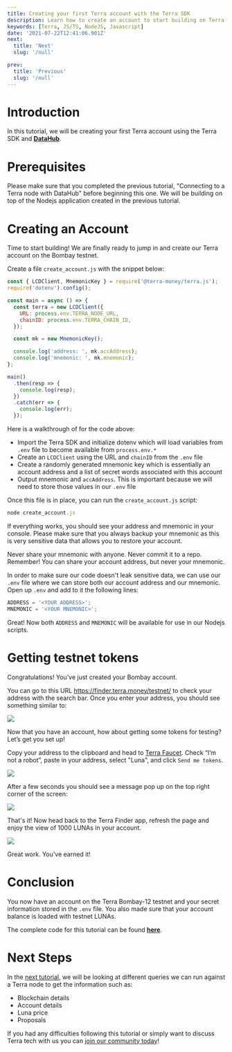 ```yaml
---
title: Creating your first Terra account with the Terra SDK
description: Learn how to create an account to start building on Terra
keywords: [Terra, JS/TS, NodeJS, Javascript]
date: '2021-07-22T12:41:06.901Z'
next:
  title: 'Next'
  slug: '/null'

prev:
  title: 'Previous'
  slug: '/null'
---
```


# Introduction

In this tutorial, we will be creating your first Terra account using the Terra SDK and [**DataHub**](https://datahub.figment.io/).

# Prerequisites

Please make sure that you completed the previous tutorial, "Connecting to a Terra node with DataHub" before beginning this one. We will be building on top of the Nodejs application created in the previous tutorial.

# Creating an Account

Time to start building! We are finally ready to jump in and create our Terra account on the Bombay testnet.

Create a file `create_account.js` with the snippet below:

```javascript
const { LCDClient, MnemonicKey } = require('@terra-money/terra.js');
require('dotenv').config();

const main = async () => {
  const terra = new LCDClient({
    URL: process.env.TERRA_NODE_URL,
    chainID: process.env.TERRA_CHAIN_ID,
  });

  const mk = new MnemonicKey();

  console.log('address: ', mk.accAddress);
  console.log('mnemonic: ', mk.mnemonic);
};

main()
  .then(resp => {
    console.log(resp);
  })
  .catch(err => {
    console.log(err);
  });
```

Here is a walkthrough of for the code above:

- Import the Terra SDK and initialize dotenv which will load variables from `.env` file to become available from `process.env.*`
- Create an `LCDClient` using the URL and `chainID` from the `.env` file
- Create a randomly generated mnemonic key which is essentially an account address and a list of secret words associated with this account
- Output mnemonic and `accAddress`. This is important because we will need to store those values in our `.env` file

Once this file is in place, you can run the `create_account.js` script:

```javascript
node create_account.js
```

If everything works, you should see your address and mnemonic in your console. Please make sure that you always backup your mnemonic as this is very sensitive data that allows you to restore your account.

<Hint style="info">
  Never share your mnemonic with anyone. Never commit it to a repo. Remember!
  You can share your account address, but never your mnemonic.
</Hint>

In order to make sure our code doesn't leak sensitive data, we can use our `.env` file where we can store both our account address and our mnemonic. Open up `.env` and add to it the following lines:

```javascript
ADDRESS = '<YOUR ADDRESS>';
MNEMONIC = '<YOUR MNEMONIC>';
```

Great! Now both `ADDRESS` and `MNEMONIC` will be available for use in our Nodejs scripts.

# Getting testnet tokens

Congratulations! You’ve just created your Bombay account.

You can go to this URL <https://finder.terra.money/testnet/> to check your address with the search bar. Once you enter your address, you should see something similar to:

![](./assets/terra-creating-your-first-terra-account-with-the-terra-sdk-image-1.png)

Now that you have an account, how about getting some tokens for testing? Let’s get you set up!

Copy your address to the clipboard and head to [Terra Faucet](https://faucet.terra.money/). Check “I’m not a robot”, paste in your address, select "Luna", and click `Send me tokens`.

![](./assets/terra-creating-your-first-terra-account-with-the-terra-sdk-image-2.png)

After a few seconds you should see a message pop up on the top right corner of the screen:

![](./assets/terra-creating-your-first-terra-account-with-the-terra-sdk-image-3.png)

That's it! Now head back to the Terra Finder app, refresh the page and enjoy the view of 1000 LUNAs in your account.

![](./assets/terra-creating-your-first-terra-account-with-the-terra-sdk-image-4.png)

Great work. You’ve earned it!

# Conclusion

You now have an account on the Terra Bombay-12 testnet and your secret information stored in the `.env` file. You also made sure that your account balance is loaded with testnet LUNAs.

The complete code for this tutorial can be found [**here**](https://github.com/figment-networks/tutorials/blob/main/terra/2_creating_account/create_account.js).

# Next Steps

In the [next tutorial](https://learn.figment.io/tutorials/setting-up-your-first-wallet), we will be looking at different queries we can run against a Terra node to get the information such as:

- Blockchain details
- Account details
- Luna price
- Proposals

If you had any difficulties following this tutorial or simply want to discuss Terra tech with us you can [join our community today](https://discord.gg/devchat)!
